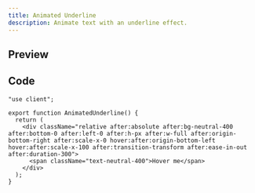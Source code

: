 ```yaml
---
title: Animated Underline
description: Animate text with an underline effect.
---
```



## Preview

<PreviewContainer>
  <AnimatedUnderline />
</PreviewContainer>

## Code

```tsx title="AnimatedUnderline.tsx"
"use client";

export function AnimatedUnderline() {
  return (
    <div className="relative after:absolute after:bg-neutral-400 after:bottom-0 after:left-0 after:h-px after:w-full after:origin-bottom-right after:scale-x-0 hover:after:origin-bottom-left hover:after:scale-x-100 after:transition-transform after:ease-in-out after:duration-300">
      <span className="text-neutral-400">Hover me</span>
    </div>
  );
}
```
